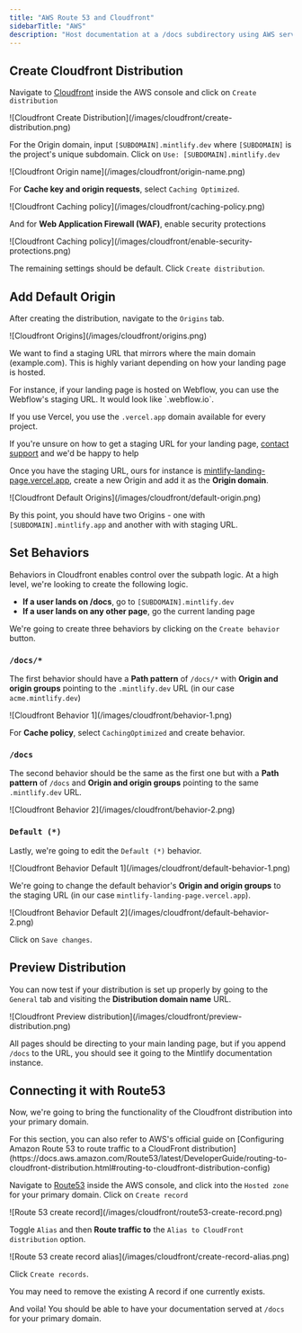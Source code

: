 ```yaml
---
title: "AWS Route 53 and Cloudfront"
sidebarTitle: "AWS"
description: "Host documentation at a /docs subdirectory using AWS services"
---
```


## Create Cloudfront Distribution

Navigate to [Cloudfront](https://aws.amazon.com/cloudfront) inside the AWS console and click on `Create distribution`

<Frame>
  ![Cloudfront Create Distribution](/images/cloudfront/create-distribution.png)
</Frame>

For the Origin domain, input `[SUBDOMAIN].mintlify.dev` where `[SUBDOMAIN]` is the project's unique subdomain. Click on `Use: [SUBDOMAIN].mintlify.dev`

<Frame>![Cloudfront Origin name](/images/cloudfront/origin-name.png)</Frame>

For **Cache key and origin requests**, select `Caching Optimized`.

<Frame>
  ![Cloudfront Caching policy](/images/cloudfront/caching-policy.png)
</Frame>

And for **Web Application Firewall (WAF)**, enable security protections

<Frame>
  ![Cloudfront Caching
  policy](/images/cloudfront/enable-security-protections.png)
</Frame>

The remaining settings should be default. Click `Create distribution`.

## Add Default Origin

After creating the distribution, navigate to the `Origins` tab.

<Frame>![Cloudfront Origins](/images/cloudfront/origins.png)</Frame>

We want to find a staging URL that mirrors where the main domain (example.com). This is highly variant depending on how your landing page is hosted.

<Info>
For instance, if your landing page is hosted on Webflow, you can use the
Webflow's staging URL. It would look like `.webflow.io`.

If you use Vercel, you use the `.vercel.app` domain available for every project.

</Info>
<Note>

If you're unsure on how to get a staging URL for your landing page, [contact
support](mailto:support@mintlify.com) and we'd be happy to help

</Note>

Once you have the staging URL, ours for instance is [mintlify-landing-page.vercel.app](https://mintlify-landing-page.vercel.app), create a new Origin and add it as the **Origin domain**.

<Frame>
  ![Cloudfront Default Origins](/images/cloudfront/default-origin.png)
</Frame>

By this point, you should have two Origins - one with `[SUBDOMAIN].mintlify.app` and another with with staging URL.

## Set Behaviors

Behaviors in Cloudfront enables control over the subpath logic. At a high level, we're looking to create the following logic.

- **If a user lands on /docs**, go to `[SUBDOMAIN].mintlify.dev`
- **If a user lands on any other page**, go the current landing page

We're going to create three behaviors by clicking on the `Create behavior` button.

### `/docs/*`

The first behavior should have a **Path pattern** of `/docs/*` with **Origin and origin groups** pointing to the `.mintlify.dev` URL (in our case `acme.mintlify.dev`)

<Frame>![Cloudfront Behavior 1](/images/cloudfront/behavior-1.png)</Frame>

For **Cache policy**, select `CachingOptimized` and create behavior.

### `/docs`

The second behavior should be the same as the first one but with a **Path pattern** of `/docs` and **Origin and origin groups** pointing to the same `.mintlify.dev` URL.

<Frame>![Cloudfront Behavior 2](/images/cloudfront/behavior-2.png)</Frame>

### `Default (*)`

Lastly, we're going to edit the `Default (*)` behavior.

<Frame>
  ![Cloudfront Behavior Default 1](/images/cloudfront/default-behavior-1.png)
</Frame>

We're going to change the default behavior's **Origin and origin groups** to the staging URL (in our case `mintlify-landing-page.vercel.app`).

<Frame>
  ![Cloudfront Behavior Default 2](/images/cloudfront/default-behavior-2.png)
</Frame>

Click on `Save changes`.

## Preview Distribution

You can now test if your distribution is set up properly by going to the `General` tab and visiting the **Distribution domain name** URL.

<Frame>
  ![Cloudfront Preview
  distribution](/images/cloudfront/preview-distribution.png)
</Frame>

All pages should be directing to your main landing page, but if you append `/docs` to the URL, you should see it going to the Mintlify documentation instance.

## Connecting it with Route53

Now, we're going to bring the functionality of the Cloudfront distribution into your primary domain.

<Note>
  For this section, you can also refer to AWS's official guide on [Configuring
  Amazon Route 53 to route traffic to a CloudFront
  distribution](https://docs.aws.amazon.com/Route53/latest/DeveloperGuide/routing-to-cloudfront-distribution.html#routing-to-cloudfront-distribution-config)
</Note>

Navigate to [Route53](https://aws.amazon.com/route53) inside the AWS console, and click into the `Hosted zone` for your primary domain. Click on `Create record`

<Frame>
  ![Route 53 create record](/images/cloudfront/route53-create-record.png)
</Frame>

Toggle `Alias` and then **Route traffic to** the `Alias to CloudFront distribution` option.

<Frame>
  ![Route 53 create record alias](/images/cloudfront/create-record-alias.png)
</Frame>

Click `Create records`.

<Note>
  You may need to remove the existing A record if one currently exists.
</Note>

And voila! You should be able to have your documentation served at `/docs` for your primary domain.
